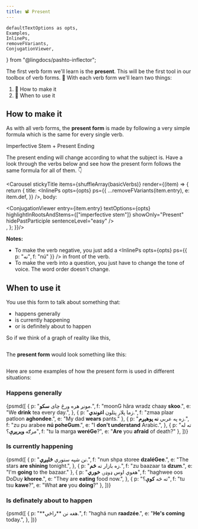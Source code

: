 ```yaml
---
title: 📽 Present
---
```


    defaultTextOptions as opts,
    Examples,
    InlinePs,
    removeFVariants,
    ConjugationViewer,
} from "@lingdocs/pashto-inflector";


The first verb form we'll learn is the **present**. This will be the first tool in our toolbox of verb forms. 🧰 With each verb form we'll learn two things:

1. 🧪 How to make it  
2. 🔨 When to use it

## How to make it

As with all verb forms, the **present form** is made by following a very simple formula which is the same for every single verb.

<Formula>
    Imperfective Stem + <Link to="/verbs/verb-endings/">Present Ending</Link>
</Formula>

The <Link to="/verbs/verb-endings/">present ending</Link> will change according to what the subject is. Have a look through the verbs below and see how the present form follows the same formula for all of them. 👇

<Carousel stickyTitle items={shuffleArray(basicVerbs)} render={(item) => {
    return {
        title: <InlinePs opts={opts} ps={{
            ...removeFVariants(item.entry),
            e: item.def,
        }} />,
        body: <div className="text-left">
            <ConjugationViewer
                entry={item.entry}
                textOptions={opts}
                highlightInRootsAndStems={["imperfective stem"]}
                showOnly="Present"
                hidePastParticiple
                sentenceLevel="easy"
            />
        </div>,
    };
}}/>

**Notes:**

- To make the verb negative, you just add a <InlinePs opts={opts} ps={{ p: "نه", f: "nú" }} /> in front of the verb.
- To make the verb into a question, you just have to change the tone of voice. The word order doesn't change.

## When to use it

You use this form to talk about something that:

- happens generally
- is currently happening
- or is definitely about to happen

So if we think of a graph of reality like this,

<div className="text-center">
    <img src={realityGraph} alt="" className="img-fluid" />
</div>

The **present form** would look something like this: 

<div className="text-center">
    <img src={presentTime} alt="" className="img-fluid" />
</div>

Here are some examples of how the present form is used in different situations:

### Happens generally

<Examples opts={opts}>{psmd([
    {
        p: "مونږ هره ورځ چای **سکو**.",
        f: "moonG hăra wradz chaay **skoo**.",
        e: "We **drink** tea every day.",
    },
    {
        p: "زما پلار پتلون **اغوندي**.",
        f: "zmaa plaar patloon **aghondee**.",
        e: "My dad **wears** pants."
    },
    {
        p: "زه په عربي **نه پوهېږم**.",
        f: "zu pu arabee **nú poheGum**.",
        e: "I **don't understand** Arabic.",
    },
    {
        p: "ته له مرګه **وېرېږې**؟",
        f: "tu la marga **weréGe**?",
        e: "**Are** you **afraid** of death?"
    },
])}</Examples>

### Is currently happening

<Examples opts={opts}>{psmd([
    {
        p: "نن شپه ستوري **ځلېږي**.",
        f: "nun shpa storee **dzaléGee**.",
        e: "The stars **are shining** tonight.",
    },
    {
        p: "زه بازار ته **ځم**.",
        f: "zu baazaar ta **dzum**.",
        e: "I'm **going** to the bazaar."
    },
    {
        p: "هغوي اوس ډوډۍ **خوري**",
        f: "haghwee oos DoDuy **khoree**.",
        e: "They are **eating** food now.",
    },
    {
        p: "ته څه **کوې**؟",
        f: "tu tsu **kawe**?",
        e: "What **are** you **doing**?"
    },
])}</Examples>

### Is definately about to happen

<Examples opts={opts}>{psmd([
    {
        p: "**هغه نن **راځي.",
        f: "haghá nun **raadzée**.",
        e: "**He's coming** today.",
    },
])}</Examples>


